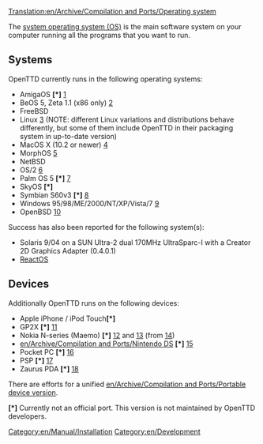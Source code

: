 [[Translation:en/Archive/Compilation and Ports/Operating system]]
[[Category:en/Manual/Installation]]
[[Category:en/Development]]

The [https://www.wikipedia.org/wiki/en:Operating system operating system (OS)] is the main software system on your computer running all the programs that you want to run.

== Systems ==
OpenTTD currently runs in the following operating systems:
* AmigaOS <strong>[*]</strong> [http://www.os4depot.net/index.php?function=showfile&file=game/strategy/openttd.lha]
* BeOS 5, Zeta 1.1 (x86 only) [http://bebits.com/app/3810]
* FreeBSD
* Linux [http://sourceforge.net/project/showfiles.php?group_id=103924&package_id=111717] (NOTE: different Linux variations and distributions behave differently, but some of them include OpenTTD in their packaging system in up-to-date version)
* MacOS X (10.2 or newer) [http://sourceforge.net/project/showfiles.php?group_id=103924&package_id=111717]
* MorphOS [http://sourceforge.net/project/showfiles.php?group_id=103924&package_id=111717]
* NetBSD
* OS/2 [http://sourceforge.net/project/showfiles.php?group_id=103924&package_id=111717]
* Palm OS 5 <strong>[*]</strong> [http://www.esoftinteractive.com/openttd.html]
* SkyOS <strong>[*]</strong>
* Symbian S60v3 <strong>[*]</strong> [http://www.tt-forums.net/viewtopic.php?f=33&t=35942&st=0&sk=t&sd=a]
* Windows 95/98/ME/2000/NT/XP/Vista/7 [http://sourceforge.net/project/showfiles.php?group_id=103924&package_id=111717]
* OpenBSD [http://www.openbsd.org/cgi-bin/cvsweb/ports/games/openttd/]

Success has also been reported for the following system(s):
* Solaris 9/04 on a SUN Ultra-2 dual 170MHz UltraSparc-I with a Creator 2D Graphics Adapter (0.4.0.1) 
* [http://www.reactos.com/ ReactOS]

== Devices ==
Additionally OpenTTD runs on the following devices:
* Apple iPhone / iPod Touch<strong>[*]</strong>
* GP2X <strong>[*]</strong> [http://wiki.gp2x.org/wiki/OpenTTD]
* Nokia N-series (Maemo) <strong>[*]</strong> [http://myy.haaga-helia.fi/~a0702483/maemo/] and [http://www.tt-forums.net/viewtopic.php?f=33&t=36042] (from [http://openttd.toimii.net/maemo/])
* [[en/Archive/Compilation and Ports/Nintendo DS]] <strong>[*]</strong> [http://www.tt-forums.net/viewtopic.php?f=33&t=35306]
* Pocket PC <strong>[*]</strong> [http://www.esoftinteractive.com/openttd.html]
* PSP <strong>[*]</strong> [http://openttd.teamjak.net/]
* Zaurus PDA <strong>[*]</strong> [http://zsi2.stonekeep.com/index.php?v=d&a=2127]

There are efforts for a unified [[en/Archive/Compilation and Ports/Portable device version]].

<strong>[*]</strong> Currently not an official port. This version is not maintained by OpenTTD developers.